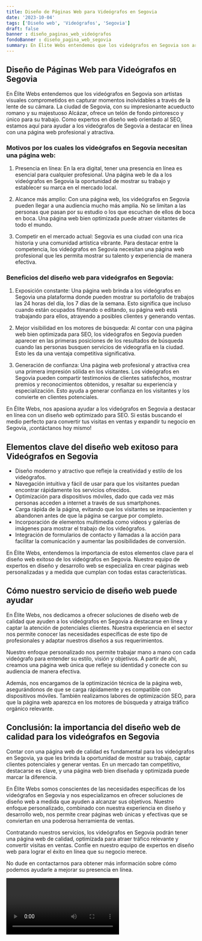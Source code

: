 ```yaml
---
title: Diseño de Páginas Web para Videógrafos en Segovia
date: '2023-10-04'
tags: ['Diseño web', 'Videógrafos', 'Segovia']
draft: false
banner : diseño_paginas_web_videógrafos
fondoBanner : diseño_pagina_web_segovia
summary: En Élite Webs entendemos que los videógrafos en Segovia son artistas visuales comprometidos en capturar momentos inolvidables a través de la lente de su cámara. La ciudad de Segovia, con su impresionante acueducto romano y su majestuoso Alcázar, ofrece un telón de fondo pintoresco y único para su trabajo. Como expertos en diseño web orientado al SEO, estamos aquí para ayudar a los videógrafos de Segovia a destacar en línea con una página web profesional y atractiva.
---
```


## Diseño de Páginas Web para Videógrafos en Segovia

En Élite Webs entendemos que los videógrafos en Segovia son artistas visuales comprometidos en capturar momentos inolvidables a través de la lente de su cámara. La ciudad de Segovia, con su impresionante acueducto romano y su majestuoso Alcázar, ofrece un telón de fondo pintoresco y único para su trabajo. Como expertos en diseño web orientado al SEO, estamos aquí para ayudar a los videógrafos de Segovia a destacar en línea con una página web profesional y atractiva.

### Motivos por los cuales los videógrafos en Segovia necesitan una página web:

1. Presencia en línea: En la era digital, tener una presencia en línea es esencial para cualquier profesional. Una página web le da a los videógrafos en Segovia la oportunidad de mostrar su trabajo y establecer su marca en el mercado local.

2. Alcance más amplio: Con una página web, los videógrafos en Segovia pueden llegar a una audiencia mucho más amplia. No se limitan a las personas que pasan por su estudio o los que escuchan de ellos de boca en boca. Una página web bien optimizada puede atraer visitantes de todo el mundo.

3. Competir en el mercado actual: Segovia es una ciudad con una rica historia y una comunidad artística vibrante. Para destacar entre la competencia, los videógrafos en Segovia necesitan una página web profesional que les permita mostrar su talento y experiencia de manera efectiva.

### Beneficios del diseño web para videógrafos en Segovia:

1. Exposición constante: Una página web brinda a los videógrafos en Segovia una plataforma donde pueden mostrar su portafolio de trabajos las 24 horas del día, los 7 días de la semana. Esto significa que incluso cuando están ocupados filmando o editando, su página web está trabajando para ellos, atrayendo a posibles clientes y generando ventas.

2. Mejor visibilidad en los motores de búsqueda: Al contar con una página web bien optimizada para SEO, los videógrafos en Segovia pueden aparecer en las primeras posiciones de los resultados de búsqueda cuando las personas busquen servicios de videografía en la ciudad. Esto les da una ventaja competitiva significativa.

3. Generación de confianza: Una página web profesional y atractiva crea una primera impresión sólida en los visitantes. Los videógrafos en Segovia pueden compartir testimonios de clientes satisfechos, mostrar premios y reconocimientos obtenidos, y resaltar su experiencia y especialización. Esto ayuda a generar confianza en los visitantes y los convierte en clientes potenciales.

En Élite Webs, nos apasiona ayudar a los videógrafos en Segovia a destacar en línea con un diseño web optimizado para SEO. Si estás buscando el medio perfecto para convertir tus visitas en ventas y expandir tu negocio en Segovia, ¡contáctanos hoy mismo!

<GifSeo />

<Cta />

## Elementos clave del diseño web exitoso para Videógrafos en Segovia

- Diseño moderno y atractivo que refleje la creatividad y estilo de los videógrafos.
- Navegación intuitiva y fácil de usar para que los visitantes puedan encontrar rápidamente los servicios ofrecidos.
- Optimización para dispositivos móviles, dado que cada vez más personas acceden a internet a través de sus smartphones.
- Carga rápida de la página, evitando que los visitantes se impacienten y abandonen antes de que la página se cargue por completo.
- Incorporación de elementos multimedia como videos y galerías de imágenes para mostrar el trabajo de los videógrafos.
- Integración de formularios de contacto y llamadas a la acción para facilitar la comunicación y aumentar las posibilidades de conversión.

En Élite Webs, entendemos la importancia de estos elementos clave para el diseño web exitoso de los videógrafos en Segovia. Nuestro equipo de expertos en diseño y desarrollo web se especializa en crear páginas web personalizadas y a medida que cumplan con todas estas características.

## Cómo nuestro servicio de diseño web puede ayudar

En Élite Webs, nos dedicamos a ofrecer soluciones de diseño web de calidad que ayuden a los videógrafos en Segovia a destacarse en línea y captar la atención de potenciales clientes. Nuestra experiencia en el sector nos permite conocer las necesidades específicas de este tipo de profesionales y adaptar nuestros diseños a sus requerimientos.

Nuestro enfoque personalizado nos permite trabajar mano a mano con cada videógrafo para entender su estilo, visión y objetivos. A partir de ahí, creamos una página web única que refleje su identidad y conecte con su audiencia de manera efectiva.

Además, nos encargamos de la optimización técnica de la página web, asegurándonos de que se carga rápidamente y es compatible con dispositivos móviles. También realizamos labores de optimización SEO, para que la página web aparezca en los motores de búsqueda y atraiga tráfico orgánico relevante.

## Conclusión: la importancia del diseño web de calidad para los videógrafos en Segovia

Contar con una página web de calidad es fundamental para los videógrafos en Segovia, ya que les brinda la oportunidad de mostrar su trabajo, captar clientes potenciales y generar ventas. En un mercado tan competitivo, destacarse es clave, y una página web bien diseñada y optimizada puede marcar la diferencia.

En Élite Webs somos conscientes de las necesidades específicas de los videógrafos en Segovia y nos especializamos en ofrecer soluciones de diseño web a medida que ayuden a alcanzar sus objetivos. Nuestro enfoque personalizado, combinado con nuestra experiencia en diseño y desarrollo web, nos permite crear páginas web únicas y efectivas que se conviertan en una poderosa herramienta de ventas.

Contratando nuestros servicios, los videógrafos en Segovia podrán tener una página web de calidad, optimizada para atraer tráfico relevante y convertir visitas en ventas. Confíe en nuestro equipo de expertos en diseño web para lograr el éxito en línea que su negocio merece.

No dude en contactarnos para obtener más información sobre cómo podemos ayudarle a mejorar su presencia en línea.

<Video />

<CtaBot job='Videógrafos' city='Segovia'/>

<Gmaps query='Segovia+españa+maps' />